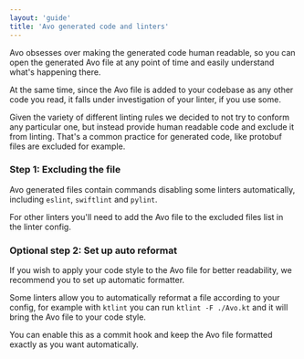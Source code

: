 ```yaml
---
layout: 'guide'
title: 'Avo generated code and linters'
---
```



Avo obsesses over making the generated code human readable, so you can open the generated Avo file at any point of time and easily understand what's happening there.

At the same time, since the Avo file is added to your codebase as any other code you read, it falls under investigation of your linter, if you use some.

Given the variety of different linting rules we decided to not try to conform any particular one, but instead provide human readable code and exclude it from linting. That's a common practice for generated code, like protobuf files are excluded for example.

###  Step 1: Excluding the file

Avo generated files contain commands disabling some linters automatically, including `eslint`, `swiftlint` and `pylint`.

For other linters you'll need to add the Avo file to the excluded files list in the linter config.

### Optional step 2: Set up auto reformat

If you wish to apply your code style to the Avo file for better readability, we recommend you to set up automatic formatter.

Some linters allow you to automatically reformat a file according to your config, for example with `ktlint` you can run `ktlint -F ./Avo.kt` and it will bring the Avo file to your code style.

You can enable this as a commit hook and keep the Avo file formatted exactly as you want automatically.
